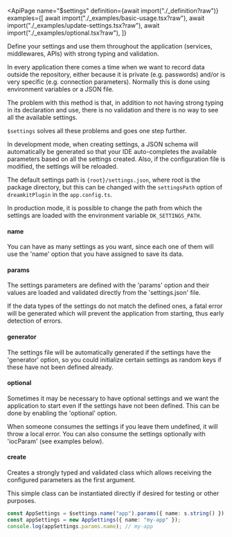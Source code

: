
<ApiPage
  name="$settings"
  definition={await import("./_definition?raw")} 
  examples={[
    await import("./_examples/basic-usage.tsx?raw"),
    await import("./_examples/update-settings.tsx?raw"),
    await import("./_examples/optional.tsx?raw"),
  ]}
>

Define your settings and use them throughout the application (services, middlewares, APIs) with strong typing and validation.

In every application there comes a time when we want to record data outside the repository, either because it is private (e.g. passwords) and/or is very specific (e.g. connection parameters). Normally this is done using environment variables or a JSON file.

The problem with this method is that, in addition to not having strong typing in its declaration and use, there is no validation and there is no way to see all the available settings.

`$settings` solves all these problems and goes one step further.

In development mode, when creating settings, a JSON schema will automatically be generated so that your IDE auto-completes the available parameters based on all the settings created. Also, if the configuration file is modified, the settings will be reloaded.

The default settings path is `{root}/settings.json`, where root is the package directory, but this can be changed with the `settingsPath` option of `dreamkitPlugin` in the `app.config.ts`.

In production mode, it is possible to change the path from which the settings are loaded with the environment variable `DK_SETTINGS_PATH`.

<div slot="post-definition">

#### name

You can have as many settings as you want, since each one of them will use the 'name' option that you have assigned to save its data.

#### params

The settings parameters are defined with the 'params' option and their values ​​are loaded and validated directly from the 'settings.json' file.

If the data types of the settings do not match the defined ones, a fatal error will be generated which will prevent the application from starting, thus early detection of errors.

#### generator

The settings file will be automatically generated if the settings have the 'generator' option, so you could initialize certain settings as random keys if these have not been defined already.

#### optional

Sometimes it may be necessary to have optional settings and we want the application to start even if the settings have not been defined. This can be done by enabling the 'optional' option.

When someone consumes the settings if you leave them undefined, it will throw a local error. You can also consume the settings optionally with 'iocParam' (see examples below).

#### create

Creates a strongly typed and validated class which allows receiving the configured parameters as the first argument.

This simple class can be instantiated directly if desired for testing or other purposes.

```ts
const AppSettings = $settings.name("app").params({ name: s.string() }).create();
const appSettings = new AppSettings({ name: "my-app" });
console.log(appSettings.params.name); // my-app
```

</div>

</ApiPage>
